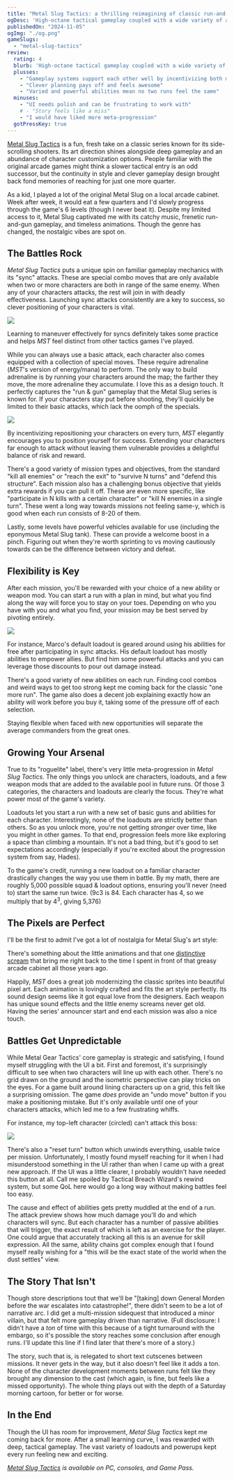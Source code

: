 ```yaml
---
title: "Metal Slug Tactics: a thrilling reimagining of classic run-and-gun gameplay"
ogDesc: 'High-octane tactical gameplay coupled with a wide variety of abilities kept me coming back for "one more run".'
publishedOn: "2024-11-05"
ogImg: "./og.png"
gameSlugs:
  - "metal-slug-tactics"
review:
  rating: 4
  blurb: 'High-octane tactical gameplay coupled with a wide variety of abilities kept me coming back for "one more run".'
  plusses:
    - "Gameplay systems support each other well by incentivizing both mobility and positioning"
    - "Clever planning pays off and feels awesome"
    - "Varied and powerful abilities mean no two runs feel the same"
  minuses:
    - "UI needs polish and can be frustrating to work with"
    # - "Story feels like a miss"
    - "I would have liked more meta-progression"
  gotPressKey: true
---
```


[Metal Slug Tactics](https://metalslugtactics.com/) is a fun, fresh take on a classic series known for its side-scrolling shooters. Its art direction shines alongside deep gameplay and an abundance of character customization options. People familiar with the original arcade games might think a slower tactical entry is an odd successor, but the continuity in style and clever gameplay design brought back fond memories of reaching for just one more quarter.

<YoutubeEmbed youtubeId="ljVNq3x2g_4" />

As a kid, I played a lot of the original <RoundedLink href="/games/metal-slug/">Metal Slug</RoundedLink> on a local arcade cabinet. Week after week, it would eat a few quarters and I'd slowly progress through the game's 6 levels (though I never beat it). Despite my limited access to it, Metal Slug captivated me with its catchy music, frenetic run-and-gun gameplay, and timeless animations. Though the genre has changed, the nostalgic vibes are spot on.

## The Battles Rock

_Metal Slug Tactics_ puts a unique spin on familiar gameplay mechanics with its "sync" attacks. These are special combo moves that are only available when two or more characters are both in range of the same enemy. When any of your characters attacks, the rest will join in with deadly effectiveness. Launching sync attacks consistently are a key to success, so clever positioning of your characters is vital.

![](./sync.jpg)

Learning to maneuver effectively for syncs definitely takes some practice and helps _MST_ feel distinct from other tactics games I've played.

While you can always use a basic attack, each character also comes equipped with a collection of special moves. These require adrenaline (_MST_'s version of energy/mana) to perform. The only way to build adrenaline is by running your characters around the map; the farther they move, the more adrenaline they accumulate. I love this as a design touch. It perfectly captures the "run & gun" gameplay that the Metal Slug series is known for. If your characters stay put before shooting, they'll quickly be limited to their basic attacks, which lack the oomph of the specials.

![](./adrenaline.jpg)

By incentivizing repositioning your characters on every turn, _MST_ elegantly encourages you to position yourself for success. Extending your characters far enough to attack without leaving them vulnerable provides a delightful balance of risk and reward.

There's a good variety of mission types and objectives, from the standard "kill all enemies" or "reach the exit" to "survive N turns" and "defend this structure". Each mission also has a challenging bonus objective that yields extra rewards if you can pull it off. These are even more specific, like "participate in N kills with a certain character" or "kill N enemies in a single turn". These went a long way towards missions not feeling same-y, which is good when each run consists of 8-20 of them.

Lastly, some levels have powerful vehicles available for use (including the eponymous Metal Slug tank). These can provide a welcome boost in a pinch. Figuring out when they're worth sprinting to vs moving cautiously towards can be the difference between victory and defeat.

## Flexibility is Key

After each mission, you'll be rewarded with your choice of a new ability or weapon mod. You can start a run with a plan in mind, but what you find along the way will force you to stay on your toes. Depending on who you have with you and what you find, your mission may be best served by pivoting entirely.

![](./upgrades.png)

For instance, Marco's default loadout is geared around using his abilities for free after participating in sync attacks. His default loadout has mostly abilities to empower allies. But find him some powerful attacks and you can leverage those discounts to pour out damage instead.

There's a good variety of new abilities on each run. Finding cool combos and weird ways to get too strong kept me coming back for the classic "one more run". The game also does a decent job explaining exactly how an ability will work before you buy it, taking some of the pressure off of each selection.

Staying flexible when faced with new opportunities will separate the average commanders from the great ones.

## Growing Your Arsenal

True to its "roguelite" label, there's very little meta-progression in _Metal Slug Tactics_. The only things you unlock are characters, loadouts, and a few weapon mods that are added to the available pool in future runs. Of those 3 categories, the characters and loadouts are clearly the focus. They're what power most of the game's variety.

Loadouts let you start a run with a new set of basic guns and abilities for each character. Interestingly, none of the loadouts are strictly better than others. So as you unlock more, you're not getting _stronger_ over time, like you might in other games. To that end, progression feels more like exploring a space than climbing a mountain. It's not a bad thing, but it's good to set expectations accordingly (especially if you're excited about the progression system from say, <RoundedLink href="/games/hades/">Hades</RoundedLink>).

To the game's credit, running a new loadout on a familiar character drastically changes the way you use them in battle. By my math, there are roughly 5,000 possible squad & loadout options, ensuring you'll never (need to) start the same run twice. (9c3 is 84. Each character has 4, so we multiply that by 4<sup>3</sup>, giving 5,376)

## The Pixels are Perfect

I'll be the first to admit I've got a lot of nostalgia for Metal Slug's art style:

<YoutubeEmbed youtubeId="3x9ReF35t98" />

There's something about the little animations and that one [distinctive scream](https://www.youtube.com/watch?v=sJveGEWq69w) that bring me right back to the time I spent in front of that greasy arcade cabinet all those years ago.

Happily, _MST_ does a great job modernizing the classic sprites into beautiful pixel art. Each animation is lovingly crafted and fits the art style perfectly. Its sound design seems like it got equal love from the designers. Each weapon has unique sound effects and the little enemy screams never get old. Having the series' announcer start and end each mission was also a nice touch.

## Battles Get Unpredictable

While Metal Gear Tactics' core gameplay is strategic and satisfying, I found myself struggling with the UI a bit. First and foremost, it's surprisingly difficult to see when two characters will line up with each other. There's no grid drawn on the ground and the isometric perspective can play tricks on the eyes. For a game built around lining characters up on a grid, this felt like a surprising omission. The game _does_ provide an "undo move" button if you make a positioning mistake. But it's only available until one of your characters attacks, which led me to a few frustrating whiffs.

For instance, my top-left character (circled) can't attack this boss:

![](./adjacent.jpg)

There's also a "reset turn" button which unwinds everything, usable twice per mission. Unfortunately, I mostly found myself reaching for it when I had misunderstood something in the UI rather than when I came up with a great new approach. If the UI was a little clearer, I probably wouldn't have needed this button at all. Call me spoiled by <RoundedLink href="/games/tactical-breach-wizards/">Tactical Breach Wizard</RoundedLink>'s rewind system, but some QoL here would go a long way without making battles feel too easy.

The cause and effect of abilities gets pretty muddled at the end of a run. The attack preview shows how much damage you'll do and which characters will sync. But each character has a number of passive abilities that will trigger, the exact result of which is left as an exercise for the player. One could argue that accurately tracking all this is an avenue for skill expression. All the same, ability chains got complex enough that I found myself really wishing for a "this will be the exact state of the world when the dust settles" view.

## The Story That Isn't

Though store descriptions tout that we'll be "[taking] down General Morden before the war escalates into catastrophe!", there didn't seem to be a lot of narrative arc. I did get a multi-mission sidequest that introduced a minor villain, but that felt more gameplay driven than narrative. (Full disclosure: I didn't have a _ton_ of time with this because of a tight turnaround with the embargo, so it's possible the story reaches some conclusion after enough runs. I'll update this line if I find later that there's more of a story.)

The story, such that is, is relegated to short text cutscenes between missions. It never gets in the way, but it also doesn't feel like it adds a ton. None of the character development moments between runs felt like they brought any dimension to the cast (which again, is fine, but feels like a missed opportunity). The whole thing plays out with the depth of a Saturday morning cartoon, for better or for worse.

## In the End

Though the UI has room for improvement, _Metal Slug Tactics_ kept me coming back for more. After a small learning curve, I was rewarded with deep, tactical gameplay. The vast variety of loadouts and powerups kept every run feeling new and exciting.

<ReviewSummary review={props.frontmatter.review} />

_[Metal Slug Tactics](https://metalslugtactics.com/) is available on PC, consoles, and Game Pass._
